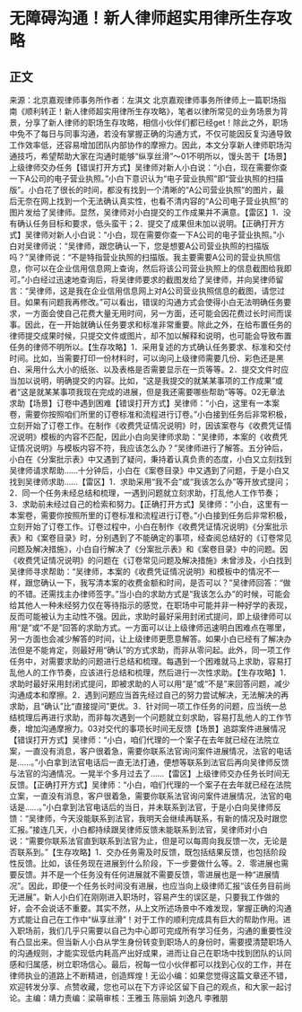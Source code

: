 # 无障碍沟通！新人律师超实用律所生存攻略
## 正文
来源：北京嘉观律师事务所作者：左淇文 北京嘉观律师事务所律师上一篇职场指南《顺利转正！新人律师超实用律所生存攻略》，笔者以律所常见的业务场景为背景，分享了新人律师的职场生存攻略，相信小伙伴们都已经get！除此之外，职场中免不了每日与同事沟通，若没有掌握正确的沟通方式，不仅可能因反复沟通导致工作效率低，还容易增加团队内部协作的摩擦力。因此，本文分享新人律师职场沟通技巧，希望帮助大家在沟通时能够“纵享丝滑”～01不明所以，馒头苦干【场景】上级律师交办任务【错误打开方式】吴律师对新人小白说：“小白，现在需要你查一下A公司的电子营业执照。”小白下意识认为“电子营业执照”即“营业执照的扫描版”。小白花了很长的时间，都没有找到一个清晰的“A公司营业执照”的图片，最后无奈在网上找到一个无法确认真实性，也看不清内容的“A公司电子营业执照”的图片发给了吴律师。显然，吴律师对小白提交的工作成果并不满意。【雷区】1．没有确认任务目标和要求，低头蛮干；2．提交了成果但未加以说明。【正确打开方式】吴律师对新人小白说：“小白，现在需要你查一下A公司的电子营业执照。”小白对吴律师说：“吴律师，跟您确认一下，您是想要A公司营业执照的扫描版吗？”吴律师说：“不是特指营业执照的扫描版。我主要需要A公司的营业执照信息，你可以在企业信用信息网上查询，然后将该公司营业执照上的信息截图给我即可。”小白经过迅速地查询后，将吴律师要求的截图发给了吴律师，并向吴律师留言：“吴律师，这是我在企业信用信息网上对A公司营业执照信息的截图，请您过目。如果有问题我再修改。”可以看出，错误的沟通方式会使得小白无法明确任务要求，一方面会使自己花费大量无用时间，另一方面，还可能会因花费过长时间而误事。因此，在一开始就确认任务要求和标准非常重要。除此之外，在给布置任务的律师提交成果时候，只提交文件或图片，却不加以解释和说明，也可能会导致布置任务的律师不明所以。【生存攻略】1．采用复述的方式确认任务要求、标准和交付时间。比如，当需要打印一份材料时，可以询问上级律师需要几份、彩色还是黑白、采用什么大小的纸张、以及表格是否需要显示在一页等等。2．提交文件时应当加以说明，明确提交的内容。比如，“这是我提交的就某某事项的工作成果”或者“这是就某某事项我现在完成的进展，但是我还需要哪些帮助”等等。02无章法求助【场景】订卷中遇到困难【错误打开方式】吴律师：“小白，这里有一本案卷，需要你按照咱们所里的订卷标准和流程进行订卷。”小白接到任务后非常积极，立刻开始了订卷工作。在制作《收费凭证情况说明》时，因该案卷与《收费凭证情况说明》模板的内容不匹配，因此小白向吴律师求助：“吴律师，本案的《收费凭证情况说明》与模板内容不符，我应该怎么办？”吴律师进行了解答。五分钟后，小白在《分案批示表》中又遇到了疑问，秉持着认真负责的态度，小白又立刻找到吴律师请求帮助……十分钟后，小白在《案卷目录》中又遇到了问题，于是小白又找到吴律师求助……【雷区】1．求助采用“我不会”或“我该怎么办”等开放式提问；2．同一个任务未经总结和梳理，一遇到问题就立刻求助，打乱他人工作节奏；3．求助前未经过自己的检索和努力。【正确打开方式】吴律师：“小白，这里有一本案卷，需要你按照所里的订卷标准和流程进行订卷。”小白接到任务后非常积极，立刻开始了订卷工作。订卷过程中，小白在制作《收费凭证情况说明》《分案批示表》和《案卷目录》时，分别遇到了不能确定的事项，经查阅总结好的《订卷常见问题及解决措施》，小白自行解决了《分案批示表》和《案卷目录》中的问题。因《收费凭证情况说明》的问题在《订卷常见问题及解决措施》未曾涉及，小白找到吴律师寻求帮助：“吴律师，本案的《收费凭证情况说明》和模板中的情况不一样，跟您确认一下，我写清本案的收费金额和时间，是否可以？”吴律师回答：“做的不错。还需找主办律师签字。”当小白的求助方式是“我该怎么办”的时候，可能会给其他人一种未经努力仅在等待指示的感觉，在职场中可能并非一种好学的表现，反而可能被认为主动性不强。因此，求助时最好采用封闭式提问，即上级律师可以用“是”或“不是”回答的求助方式。一方面可以让上级律师迅速明白困难点在哪里，另一方面也会减少解答的时间，让上级律师更愿意解答。如果小白已经有了解决办法但是不能肯定，则最好用“确认”的方式求助，而非从零问起。此外，同一项工作任务中，对需要求助的问题进行总结和梳理。每遇到一个困难就马上求助，容易打乱他人的工作节奏，应该进行总结和梳理，然后进行一次性求助。【生存攻略】1．求助时最好采用封闭式提问，即被求助的人可以用“是”或“不是”来回答问题，减少沟通成本和摩擦。2．遇到问题应当首先经过自己的努力尝试解决，无法解决的再求助，且“确认”比“直接提问”更优。3．针对同一项工作任务的问题，应当统一总结梳理后再进行求助，而非每次遇到一个问题就立刻求助，容易打乱他人的工作节奏，增加沟通摩擦力。03对交代的事项长时间无反馈【场景】追踪案件进展情况【错误打开方式】吴律师：“小白，咱们代理的一个案子在去年就已经在法院立案，一直没有消息，客户很着急，需要你联系法官询问案件进展情况，法官的电话是……。”小白拿到法官电话后一直无法打通，便想等联系到法官后再向吴律师反馈与法官的沟通情况。一晃半个多月过去了……【雷区】上级律师交办任务长时间无反馈。【正确打开方式】吴律师：“小白，咱们代理的一个案子在去年就已经在法院立案，一直没有消息，客户很着急，需要你联系法官询问案件进展情况，法官的电话是……。”小白拿到法官电话后的当日，并未联系到法官，于是小白向吴律师反馈：“吴律师，今天没能联系到法官，我明天会继续再联系，有新的情况及时跟您汇报。”接连几天，小白都持续跟吴律师反馈未能联系到法官，吴律师对小白说：“需要你联系法官直到联系到法官为止，但是可以每周向我反馈一次，无论是否联系到。”【生存攻略】1．交办任务需及时反馈，既包括结果反馈，也包括阶段性反馈。比如，该任务现在进展到什么阶段，下一步要做什么等。2．零进展也需要反馈。并不是一个任务没有任何进展就不需要反馈，零进展也是一种“进展情况”。因此，即便一个任务长时间没有进展，也应当向上级律师汇报“该任务目前尚无进展”。新人小白们在刚刚进入职场时，容易产生的误区是，只要我工作做的好，会不会说话不重要。其实不然，从上文所述场景中不难发现，掌握正确的沟通方式能让自己在工作中“纵享丝滑”！对于工作的顺利完成具有巨大的帮助作用。进入职场前，我们几乎只需要以自己为中心即可完成所有学习任务，沟通的重要性没有凸显出来。但当新人小白从学生身份转变到职场人的身份时，需要摸清楚职场人的沟通规则，才能实现低内耗高产出好成果，进而让自己在职场中找到团队的认同感和归属感，树立职场信心。最后，祝每一位小伙伴都可以找到心仪的工作，并在律师执业的道路上不断精进，创造辉煌！无讼小编：如果您觉得这篇文章还不错，欢迎转发分享、点赞收藏，您也可以在下方评论区留下自己的观点，和大家一起讨论。主编：靖力责编：梁萌审核：王雅玉 陈丽娟 刘逸凡 李雅朋